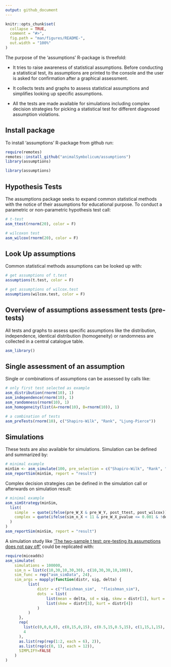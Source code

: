 ```yaml
---
output: github_document
---
```


<!-- README.md is generated from README.Rmd. Please edit that file -->

```r
knitr::opts_chunk$set(
  collapse = TRUE,
  comment = "#>",
  fig.path = "man/figures/README-",
  out.width = "100%"
)
```

The purpose of the 'assumptions' R-package is threefold:

- It tries to raise awareness of statistical assumptions. Before conducting a statistical test, its assumptions are printed to the console and the user is asked for confirmation after a graphical assessment.

- It collects tests and graphs to assess statistical assumptions and simplifies looking up specific assumptions.

- All the tests are made available for simulations including complex decision strategies for picking a statistical test for different diagnosed assumption violations.

## Install package

To install 'assumptions' R-package from github run:

```r
require(remotes)
remotes::install_github("animalSymbolicum/assumptions")
library(assumptions)
```
```r
library(assumptions)
```

## Hypothesis Tests

The assumptions package seeks to expand common statistical methods with the notice of their assumptions for educational purpose. To conduct a parametric or non-parametric hypothesis test call:

```r
# t-test
asm_ttest(rnorm(20), color = F)
```

```r
# wilcoxon test
asm_wilcox(rnorm(20), color = F)
```

## Look Up assumptions

Common statistical methods assumptions can be looked up with:

```r
# get assumptions of t.test
assumptions(t.test, color = F)
```

```r
# get assumptions of wilcox.test
assumptions(wilcox.test, color = F)
```

## Overview of assumptions assessment tests (pre-tests)

All tests and graphs to assess specific assumptions like the distribution, independence, identical distribution (homogeneity) or randomness are collected in a central catalogue table. 

```r
asm_library()
```

## Single assessment of an assumption

Single or combinations of assumptions can be assessed by calls like:

```r
# only first test selected as example
asm_distribution(rnorm(10), 1)
asm_independence(rnorm(10), 1)
asm_randomness(rnorm(10), 1)
asm_homogeneity(list(A=rnorm(10), B=rnorm(10)), 1)

# a combination of tests
asm_preTests(rnorm(10), c("Shapiro-Wilk", "Rank", "Ljung-Pierce"))
```

## Simulations

These tests are also available for simulations. Simulation can be defined and summarized by:

```r
# minimal example
minSim <- asm_simulate(100, pre_selection = c("Shapiro-Wilk", "Rank", "Ljung-Pierce"))
asm_reportSim(minSim, report = "result")
```

Complex decision strategies can be defined in the simulation call or afterwards on simulation result:

```r
# minimal example
asm_simStrategy(minSim, 
  list(
    simple  = quote(ifelse(pre_W_X & pre_W_Y, post_ttest, post_wilcox)),
    complex = quote(ifelse(sim_n_X < 11 & pre_W_X_pvalue <= 0.001 & !descr_skew_X > 1, post_ttest, post_wilcox))
  )
)
asm_reportSim(minSim, report = "result")
```

A simulation study like ['The two-sample t test: pre-testing its assumptions does not pay off'](https://doi.org/10.1007/s00362-009-0224-x) could be replicated with:

```r
require(miceadds)
asm_simulate(
    simulations = 100000,
    sim_n = list(c(10,30,10,30,30), c(10,30,30,10,100)),
    sim_func = rep("asm_simData", 24),
    sim_args = mapply(function(distr, sig, delta) {
          list(
              distr = c("fleishman_sim",  "fleishman_sim"),
              dots  = list(
                  list(mean = delta, sd = sig, skew = distr[1], kurt = distr[2]),
                  list(skew = distr[3], kurt = distr[4])
              )
          )
      },
      rep(
        list(c(0,0,0,0), c(0,15,0,15), c(0.5,15,0.5,15), c(1,15,1,15), c(3,15,3,15), c(0,0,3,15)),
        4
      ),
      as.list(rep(rep(1:2, each = 6), 2)),
      as.list(rep(c(0, 1), each = 12)),
      SIMPLIFY=FALSE
    )
)
```
